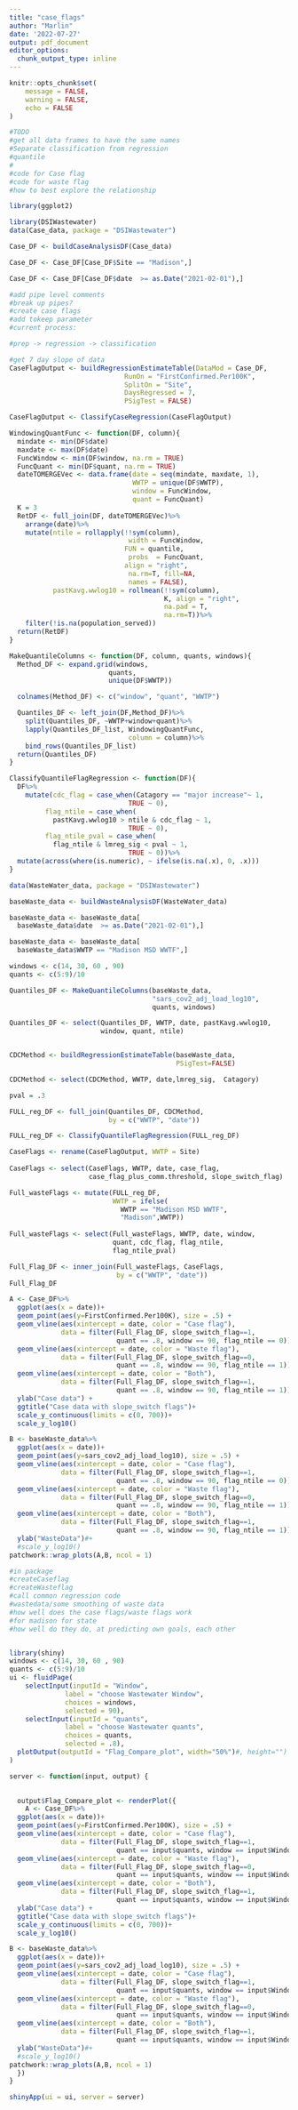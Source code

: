 ```yaml
---
title: "case_flags"
author: "Marlin"
date: '2022-07-27'
output: pdf_document
editor_options: 
  chunk_output_type: inline
---
```



```r
knitr::opts_chunk$set(
	message = FALSE,
	warning = FALSE,
	echo = FALSE
)
```

```r
#TODO
#get all data frames to have the same names
#Separate classification from regression
#quantile 
#
#code for Case flag
#code for waste flag
#how to best explore the relationship

library(ggplot2)
```

```r
library(DSIWastewater)
data(Case_data, package = "DSIWastewater")

Case_DF <- buildCaseAnalysisDF(Case_data)

Case_DF <- Case_DF[Case_DF$Site == "Madison",]

Case_DF <- Case_DF[Case_DF$date  >= as.Date("2021-02-01"),]

```

```r

#add pipe level comments
#break up pipes?
#create case flags
#add tokeep parameter
#current process:

#prep -> regression -> classification

#get 7 day slope of data
CaseFlagOutput <- buildRegressionEstimateTable(DataMod = Case_DF,
                             RunOn = "FirstConfirmed.Per100K",
                             SplitOn = "Site",
                             DaysRegressed = 7,
                             PSigTest = FALSE)

CaseFlagOutput <- ClassifyCaseRegression(CaseFlagOutput)
```


```r

WindowingQuantFunc <- function(DF, column){
  mindate <- min(DF$date)
  maxdate <- max(DF$date)
  FuncWindow <- min(DF$window, na.rm = TRUE)
  FuncQuant <- min(DF$quant, na.rm = TRUE)
  dateTOMERGEVec <- data.frame(date = seq(mindate, maxdate, 1),
                               WWTP = unique(DF$WWTP),
                               window = FuncWindow,
                               quant = FuncQuant)
  K = 3
  RetDF <- full_join(DF, dateTOMERGEVec)%>%
    arrange(date)%>%
    mutate(ntile = rollapply(!!sym(column), 
                              width = FuncWindow,
                             FUN = quantile, 
                              probs  = FuncQuant,
                             align = "right", 
                              na.rm=T, fill=NA, 
                              names = FALSE),
           pastKavg.wwlog10 = rollmean(!!sym(column),
                                       K, align = "right",
                                       na.pad = T,
                                       na.rm=T))%>%
    filter(!is.na(population_served))
  return(RetDF)
}

MakeQuantileColumns <- function(DF, column, quants, windows){
  Method_DF <- expand.grid(windows, 
                         quants, 
                         unique(DF$WWTP))

  colnames(Method_DF) <- c("window", "quant", "WWTP")

  Quantiles_DF <- left_join(DF,Method_DF)%>%
    split(Quantiles_DF, ~WWTP+window+quant)%>%
    lapply(Quantiles_DF_list, WindowingQuantFunc,
                              column = column)%>%
    bind_rows(Quantiles_DF_list)
  return(Quantiles_DF)
}

ClassifyQuantileFlagRegression <- function(DF){
  DF%>%
    mutate(cdc_flag = case_when(Catagory == "major increase"~ 1,
                              TRUE ~ 0),
         flag_ntile = case_when(
           pastKavg.wwlog10 > ntile & cdc_flag ~ 1,
                              TRUE ~ 0),
         flag_ntile_pval = case_when(
           flag_ntile & lmreg_sig < pval ~ 1,
                              TRUE ~ 0))%>%
  mutate(across(where(is.numeric), ~ ifelse(is.na(.x), 0, .x)))
}
```

  
```r
data(WasteWater_data, package = "DSIWastewater")

baseWaste_data <- buildWasteAnalysisDF(WasteWater_data)

baseWaste_data <- baseWaste_data[
  baseWaste_data$date  >= as.Date("2021-02-01"),]

baseWaste_data <- baseWaste_data[
  baseWaste_data$WWTP == "Madison MSD WWTF",]

windows <- c(14, 30, 60 , 90)
quants <- c(5:9)/10

Quantiles_DF <- MakeQuantileColumns(baseWaste_data,
                                    "sars_cov2_adj_load_log10",
                                    quants, windows)

Quantiles_DF <- select(Quantiles_DF, WWTP, date, pastKavg.wwlog10,
                       window, quant, ntile)


CDCMethod <- buildRegressionEstimateTable(baseWaste_data,
                                          PSigTest=FALSE)

CDCMethod <- select(CDCMethod, WWTP, date,lmreg_sig,  Catagory)

pval = .3

FULL_reg_DF <- full_join(Quantiles_DF, CDCMethod,
                         by = c("WWTP", "date"))

FULL_reg_DF <- ClassifyQuantileFlagRegression(FULL_reg_DF)
```



```r
CaseFlags <- rename(CaseFlagOutput, WWTP = Site)
  
CaseFlags <- select(CaseFlags, WWTP, date, case_flag,
                    case_flag_plus_comm.threshold, slope_switch_flag)

Full_wasteFlags <- mutate(FULL_reg_DF,
                          WWTP = ifelse(
                            WWTP == "Madison MSD WWTF",
                            "Madison",WWTP))
  
Full_wasteFlags <- select(Full_wasteFlags, WWTP, date, window,
                          quant, cdc_flag, flag_ntile,
                          flag_ntile_pval)

Full_Flag_DF <- inner_join(Full_wasteFlags, CaseFlags,
                           by = c("WWTP", "date"))
Full_Flag_DF
```

```r
A <- Case_DF%>%
  ggplot(aes(x = date))+
  geom_point(aes(y=FirstConfirmed.Per100K), size = .5) +
  geom_vline(aes(xintercept = date, color = "Case flag"),
             data = filter(Full_Flag_DF, slope_switch_flag==1, 
                           quant == .8, window == 90, flag_ntile == 0))+
  geom_vline(aes(xintercept = date, color = "Waste flag"),
             data = filter(Full_Flag_DF, slope_switch_flag==0, 
                           quant == .8, window == 90, flag_ntile == 1))+
  geom_vline(aes(xintercept = date, color = "Both"),
             data = filter(Full_Flag_DF, slope_switch_flag==1, 
                           quant == .8, window == 90, flag_ntile == 1))+
  ylab("Case data") +
  ggtitle("Case data with slope_switch flags")+
  scale_y_continuous(limits = c(0, 700))+
  scale_y_log10()

B <- baseWaste_data%>%
  ggplot(aes(x = date))+
  geom_point(aes(y=sars_cov2_adj_load_log10), size = .5) +
  geom_vline(aes(xintercept = date, color = "Case flag"),
             data = filter(Full_Flag_DF, slope_switch_flag==1, 
                           quant == .8, window == 90, flag_ntile == 0))+
  geom_vline(aes(xintercept = date, color = "Waste flag"),
             data = filter(Full_Flag_DF, slope_switch_flag==0, 
                           quant == .8, window == 90, flag_ntile == 1))+
  geom_vline(aes(xintercept = date, color = "Both"),
             data = filter(Full_Flag_DF, slope_switch_flag==1, 
                           quant == .8, window == 90, flag_ntile == 1))+
  ylab("WasteData")#+
  #scale_y_log10()
patchwork::wrap_plots(A,B, ncol = 1)
```


```r
#in package
#createCaseflag
#createWasteflag
#call common regression code
#wastedata/some smoothing of waste data
#how well does the case flags/waste flags work
#for madison for state
#how well do they do, at predicting own goals, each other


library(shiny)
windows <- c(14, 30, 60 , 90)
quants <- c(5:9)/10
ui <- fluidPage(
    selectInput(inputId = "Window", 
              label = "choose Wastewater Window", 
              choices = windows,
              selected = 90),
    selectInput(inputId = "quants", 
              label = "choose Wastewater quants", 
              choices = quants,
              selected = .8),
  plotOutput(outputId = "Flag_Compare_plot", width="50%")#, height="")
)

server <- function(input, output) {

  
  output$Flag_Compare_plot <- renderPlot({
    A <- Case_DF%>%
  ggplot(aes(x = date))+
  geom_point(aes(y=FirstConfirmed.Per100K), size = .5) +
  geom_vline(aes(xintercept = date, color = "Case flag"),
             data = filter(Full_Flag_DF, slope_switch_flag==1, 
                           quant == input$quants, window == input$Window, flag_ntile == 0))+
  geom_vline(aes(xintercept = date, color = "Waste flag"),
             data = filter(Full_Flag_DF, slope_switch_flag==0, 
                           quant == input$quants, window == input$Window, flag_ntile == 1))+
  geom_vline(aes(xintercept = date, color = "Both"),
             data = filter(Full_Flag_DF, slope_switch_flag==1, 
                           quant == input$quants, window == input$Window, flag_ntile == 1))+
  ylab("Case data") +
  ggtitle("Case data with slope_switch flags")+
  scale_y_continuous(limits = c(0, 700))+
  scale_y_log10()

B <- baseWaste_data%>%
  ggplot(aes(x = date))+
  geom_point(aes(y=sars_cov2_adj_load_log10), size = .5) +
  geom_vline(aes(xintercept = date, color = "Case flag"),
             data = filter(Full_Flag_DF, slope_switch_flag==1, 
                           quant == input$quants, window == input$Window, flag_ntile == 0))+
  geom_vline(aes(xintercept = date, color = "Waste flag"),
             data = filter(Full_Flag_DF, slope_switch_flag==0, 
                           quant == input$quants, window == input$Window, flag_ntile == 1))+
  geom_vline(aes(xintercept = date, color = "Both"),
             data = filter(Full_Flag_DF, slope_switch_flag==1, 
                           quant == input$quants, window == input$Window, flag_ntile == 1))+
  ylab("WasteData")#+
  #scale_y_log10()
patchwork::wrap_plots(A,B, ncol = 1)
  })
}

shinyApp(ui = ui, server = server)


```
